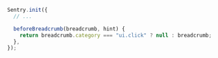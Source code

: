 ```javascript
Sentry.init({
  // ...

  beforeBreadcrumb(breadcrumb, hint) {
    return breadcrumb.category === "ui.click" ? null : breadcrumb;
  },
});
```
